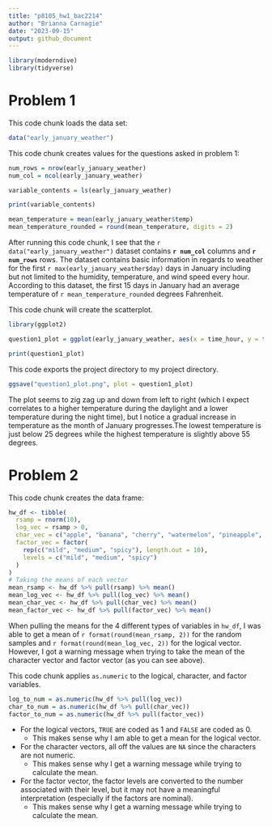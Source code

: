 ```yaml
---
title: "p8105_hw1_bac2214"
author: "Brianna Carnagie"
date: "2023-09-15"
output: github_document
---
```


```r
library(moderndive)
library(tidyverse)
```

# Problem 1 
This code chunk loads the data set:

```r
data("early_january_weather")
```

This code chunk creates values for the questions asked in problem 1: 
```r
num_rows = nrow(early_january_weather)
num_col = ncol(early_january_weather)

variable_contents = ls(early_january_weather)

print(variable_contents)

mean_temperature = mean(early_january_weather$temp)
mean_temperature_rounded = round(mean_temperature, digits = 2)
```

After running this code chunk, I see that the `r data("early_january_weather")` dataset contains **`r num_col`** columns and **`r num_rows`** rows. The dataset contains basic information in regards to weather for the first `r max(early_january_weather$day)` days in January including but not limited to the humidity, temperature, and wind speed every hour. According to this dataset, the first 15 days in January had an average temperature of `r mean_temperature_rounded` degrees Fahrenheit.


This code chunk will create the scatterplot.

```r
library(ggplot2)
```


```r
question1_plot = ggplot(early_january_weather, aes(x = time_hour, y = temp, color = humid)) + geom_point()

print(question1_plot)
```

This code exports the project directory to my project directory.
```r
ggsave("question1_plot.png", plot = question1_plot)
```


The plot seems to zig zag up and down from left to right (which I expect correlates to a higher temperature during the daylight and a lower temperature during the night time), but I notice a gradual increase in temperature as the month of January progresses.The lowest temperature is just below 25 degrees while the highest temperature is slightly above 55 degrees.


# Problem 2
This code chunk creates the data frame: 
```r

hw_df <- tibble(
  rsamp = rnorm(10),
  log_vec = rsamp > 0,
  char_vec = c("apple", "banana", "cherry", "watermelon", "pineapple", "grape", "kiwi", "blueberry", "mango", "orange"),
  factor_vec = factor(
    rep(c("mild", "medium", "spicy"), length.out = 10),
    levels = c("mild", "medium", "spicy")
  )
)
# Taking the means of each vector
mean_rsamp <- hw_df %>% pull(rsamp) %>% mean()
mean_log_vec <- hw_df %>% pull(log_vec) %>% mean()
mean_char_vec <- hw_df %>% pull(char_vec) %>% mean()
mean_factor_vec <- hw_df %>% pull(factor_vec) %>% mean()

```

When pulling the means for the 4 different types of variables in `hw_df`, I was able to get a mean of `r format(round(mean_rsamp, 2))` for the random samples and `r format(round(mean_log_vec, 2))` for the logical vector. However, I got a warning message when trying to take the mean of the character vector and factor vector (as you can see above).\

This code chunk applies `as.numeric` to the logical, character, and factor variables. 
```r
log_to_num = as.numeric(hw_df %>% pull(log_vec))
char_to_num = as.numeric(hw_df %>% pull(char_vec))
factor_to_num = as.numeric(hw_df %>% pull(factor_vec))
```

* For the logical vectors, `TRUE` are coded as 1 and `FALSE` are coded as 0. 
  * This makes sense why I am able to get a mean for the logical vector. 
* For the character vectors, all off the values are `NA` since the characters are not numeric. 
  * This makes sense why I get a warning message while trying to calculate the mean.
* For the factor vector, the factor levels are converted to the number associated with their level, but it may not have a meaningful interpretation (especially if the factors are nominal).
  * This makes sense why I get a warning message while trying to calculate the mean.
